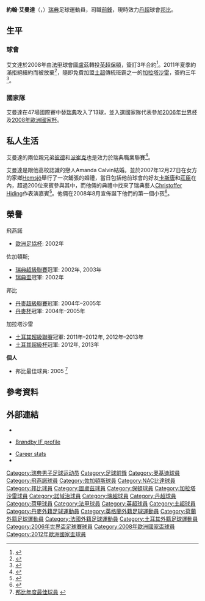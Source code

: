 {{noteTA
|G1=英超
|T=zh-hans:约翰·埃尔曼德;zh-hk:約翰·艾文達;zh-tw:約翰·艾曼達;
|1=zh-hans:埃尔曼德;zh-hk:艾文達;zh-tw:艾曼達;
|2=zh-hans:奥尔格里特;zh-hk:奧基迪;zh-tw:奧爾格里特;
|3=zh-hans:费耶诺德;zh-hk:飛燕諾;zh-tw:費耶諾德;
}}
{{Football player infobox
| playername = 約翰·艾曼達<br />''Johan Elmander''
| image = Elmander.JPG
| image_size = 250px
| fullname = Johan Elmander
| nickname =
| dateofbirth = {{Birth date and age|1981|5|27}}
| cityofbirth = [[阿灵索斯|阿灵索斯]]
| countryofbirth = [[瑞典|瑞典]]
| height = {{height|m=1.88}}
| currentclub = [[邦比足球會|邦比]]
| clubnumber = 11
| position = [[前鋒_(足球)|前鋒]]
| youthyears = 
| youthclubs = 
| years = 1997-98<br />1999-00<br />2000-04<br />2002-03<br />2003-04<br />2004-06<br />2006-08<br />2008-11<br />2011-14<br />2013-14<br />2014-
| clubs = {{tsl|en|Holmalunds IF||荷曼隆斯}}<br />[[奥尔格里特足球俱乐部|奥尔格里特]]<br />[[飛燕諾|飛燕諾]]<br />→ [[佐加顿斯足球俱乐部|佐加頓斯]]<br />→ [[NAC布雷達|NAC布雷達]]<br />[[邦比足球會|邦比]]<br />[[圖盧茲足球俱樂部|圖盧茲]]<br />[[博尔顿足球俱乐部|保頓]]<br />[[加拉塔沙雷體育會|加拉塔沙雷]]<br />→ [[诺里奇城足球俱乐部|诺里奇城]]<br />[[邦比足球會|邦比]]
| caps(goals) = {{0}}23 {{0}}{{0}}(5)<br />{{0}}39 {{0}}{{0}}(4)<br />{{0}}39 {{0}}{{0}}(3)<br />{{0}}19 {{0}}(12)<br />{{0}}31 {{0}}{{0}}(7)<br />{{0}}58 {{0}}(22)<br />{{0}}62 {{0}}(22)<br />{{0}}92 {{0}}(18)<br />{{0}}52 {{0}}(16)<br />{{0}}28 {{0}}{{0}}(1)<br />{{0}}16 {{0}}{{0}}(1)
| nationalyears = 2000-04<br />2002-
| nationalteam = [[瑞典21歲以下國家足球隊|瑞典U21]]<br />[[瑞典國家足球隊|瑞典]]
| nationalcaps(goals) = 30 (12)<br />85 (20) 
| pcupdate = 2015年4月29日 
| ntupdate = 2015年3月31日 
}}
'''約翰·艾曼達'''（{{lang-sv|'''Johan Elmander'''}}，{{bd|1981年|5月27日|catIdx=Elmander, Johan}}）[[瑞典|瑞典]]足球運動員，司職[[前鋒_(足球)|前鋒]]，現時效力[[丹超|丹超]]球會[[邦比足球會|邦比]]。

== 生平 ==
=== 球會 ===
艾文達於2008年由[[法甲|法甲]]球會[[圖盧茲足球俱樂部|圖盧茲]]轉投[[英格蘭超級足球聯賽|英超]][[博尔顿足球俱乐部|保頓]]，簽訂3年合約<ref>{{cite news |language=en |url=http://news.bbc.co.uk/sport2/hi/football/teams/b/bolton_wanderers/7478332.stm |title=Bolton sign £10m-rated Elmander |publisher=''[[BBC_Sport|BBC Sport]]'' |date=2008-06-27 |accessdate=2011-05-26 |archive-date=2013-08-26 |archive-url=https://web.archive.org/web/20130826012524/http://news.bbc.co.uk/sport2/hi/football/teams/b/bolton_wanderers/7478332.stm |dead-url=no }}</ref>。2011年夏季約滿拒絕續約而被放棄<ref>{{cite news |language=en |url=http://news.bbc.co.uk/sport2/hi/football/13539995.stm |title=Elmander among four senior players let go by Bolton |publisher=''[[BBC_Sport|BBC Sport]]'' |date=2011-05-25 |accessdate=2011-05-26 |archive-date=2011-05-28 |archive-url=https://web.archive.org/web/20110528050558/http://news.bbc.co.uk/sport2/hi/football/13539995.stm |dead-url=no }}</ref>，隨即免費加盟[[土超|土超]]傳統班霸之一的[[加拉塔沙雷體育會|加拉塔沙雷]]，簽約三年<ref>{{cite news |language=en |url=http://news.bbc.co.uk/sport2/hi/football/13539995.stm |title=Former Bolton striker Johan Elmander joins Galatasaray |publisher=''[[BBC_Sport|BBC Sport]]'' |date=2011-05-31 |accessdate=2011-06-01 |archive-date=2011-05-28 |archive-url=https://web.archive.org/web/20110528161230/http://news.bbc.co.uk/sport2/hi/football/13539995.stm |dead-url=no }}</ref>。

=== 國家隊 ===
艾曼達在47場國際賽中替[[瑞典國家足球隊|瑞典]]攻入了13球，並入選國家隊代表參加[[2006年世界杯|2006年世界杯]]及[[2008年歐洲足球錦標賽|2008年歐洲國家杯]]。

== 私人生活 ==
艾曼達的兩位親兄弟[[彼德·艾曼達|彼德]]和[[派崔克·艾曼達|派崔克]]也是效力於瑞典職業聯賽<ref>{{Cite web |url=http://www.aftonbladet.se/sportbladet/fotboll/internationell/article554802.ab |title=存档副本 |accessdate=2010-06-22 |archive-date=2011-06-09 |archive-url=https://web.archive.org/web/20110609094440/http://www.aftonbladet.se/sportbladet/fotboll/internationell/article554802.ab |dead-url=no }}</ref>。

艾曼達是跟他高校認識的戀人Amanda Calvin結婚。並於2007年12月27日在女方的家鄉[[Hemsjö|Hemsjö]]舉行了一次鋪張的婚禮，當日包括他前球會的好友[[基姆·卡斯唐|卡斯唐]]和[[強·莊臣|莊臣]]在內，超過200位來賓參與其中，而他倆的典禮中找來了瑞典藝人[[Christoffer_Hiding|Christoffer Hiding]]作表演嘉賓<ref>{{Cite web |url=http://www.aftonbladet.se/sportbladet/fotboll/landslaget/article1532590.ab |title=存档副本 |accessdate=2010-06-22 |archive-date=2008-04-01 |archive-url=https://web.archive.org/web/20080401115307/http://www.aftonbladet.se/sportbladet/fotboll/landslaget/article1532590.ab |dead-url=no }}</ref>。他倆在2008年8月宣佈誕下他們的第一個小孩<ref>{{Cite web |url=http://www.aftonbladet.se/nojesbladet/article4283233.ab |title=存档副本 |accessdate=2010-06-22 |archive-date=2009-02-28 |archive-url=https://web.archive.org/web/20090228020209/http://aftonbladet.se/nojesbladet/article4283233.ab |dead-url=no }}</ref>。

== 榮譽 ==
;飛燕諾
*[[歐洲足協杯|歐洲足協杯]]: 2002年

;佐加頓斯;
*[[瑞典超級聯賽|瑞典超級聯賽]]冠軍: 2002年, 2003年
*[[瑞典盃|瑞典盃]]冠軍: 2002年

;邦比
*[[丹麥超級聯賽|丹麥超級聯賽]]冠軍: 2004年–2005年
*[[丹麥杯|丹麥杯]]冠軍: 2004年–2005年

;加拉塔沙雷
*[[土耳其超級聯賽|土耳其超級聯賽]]冠軍: 2011年–2012年, 2012年–2013年
*[[土耳其超級杯|土耳其超級杯]]冠軍: 2012年, 2013年

'''個人'''
* 邦比最佳球員: 2005  <ref>[http://brondby.com/article.asp?aid=33492 邦比年度最佳球員] {{webarchive|url=https://web.archive.org/web/20100709091818/http://brondby.com/article.asp?aid=33492 |date=2010-07-09 }}</ref>

== 參考資料 ==
{{reflist}}

== 外部連結 ==
* {{FIFA player|186297|Johan Elmander}}
* {{da icon}} [https://web.archive.org/web/20061128191449/http://www.brondby.com/player.asp?sid=110&id=33 Brøndby IF profile]
* [https://web.archive.org/web/20051121164730/http://resol.dr.dk/sportservice_person.aspx?personid=116994 Career stats]
* {{soccerbase|id=26544|name=約翰·艾曼達}}

{{2006年世界盃足球賽瑞典參賽名單}}
{{2008年歐洲足球錦標賽瑞典參賽名單}}
{{2012年歐洲足球錦標賽瑞典參賽名單}}

{{DEFAULTSORT:Elmander, Johan}}
[[Category:瑞典男子足球运动员|Category:瑞典男子足球运动员]]
[[Category:足球前鋒|Category:足球前鋒]]
[[Category:奧基迪球員|Category:奧基迪球員]]
[[Category:飛燕諾球員|Category:飛燕諾球員]]
[[Category:佐加頓斯球員|Category:佐加頓斯球員]]
[[Category:NAC比達球員|Category:NAC比達球員]]
[[Category:邦比球員|Category:邦比球員]]
[[Category:圖盧茲球員|Category:圖盧茲球員]]
[[Category:保頓球員|Category:保頓球員]]
[[Category:加拉塔沙雷球員|Category:加拉塔沙雷球員]]
[[Category:諾域治球員|Category:諾域治球員]]
[[Category:瑞超球員|Category:瑞超球員]]
[[Category:丹超球員|Category:丹超球員]]
[[Category:荷甲球員|Category:荷甲球員]]
[[Category:法甲球員|Category:法甲球員]]
[[Category:英超球員|Category:英超球員]]
[[Category:土超球員|Category:土超球員]]
[[Category:丹麥外籍足球運動員|Category:丹麥外籍足球運動員]]
[[Category:英格蘭外籍足球運動員|Category:英格蘭外籍足球運動員]]
[[Category:荷蘭外籍足球運動員|Category:荷蘭外籍足球運動員]]
[[Category:法國外籍足球運動員|Category:法國外籍足球運動員]]
[[Category:土耳其外籍足球運動員|Category:土耳其外籍足球運動員]]
[[Category:2006年世界盃足球賽球員|Category:2006年世界盃足球賽球員]]
[[Category:2008年歐洲國家盃球員|Category:2008年歐洲國家盃球員]]
[[Category:2012年歐洲國家盃球員|Category:2012年歐洲國家盃球員]]